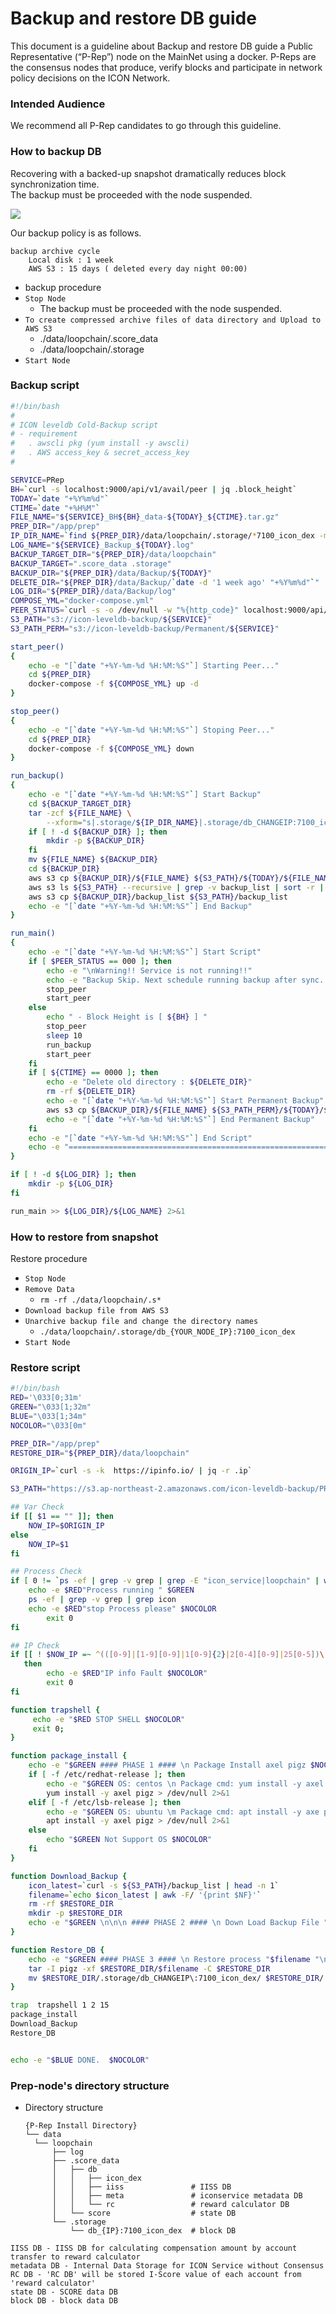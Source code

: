 # Backup and restore DB guide

This document is a guideline about Backup and restore DB guide a Public Representative (“P-Rep”) node on the MainNet using a docker. P-Reps are the consensus nodes that produce, verify blocks and participate in network policy decisions on the ICON Network.

### Intended Audience

We recommend all P-Rep candidates to go through this guideline.

### How to backup DB

Recovering with a backed-up snapshot dramatically reduces block synchronization time.\
The backup must be proceeded with the node suspended.

![](/images/backup-diagram.jpeg)

Our backup policy is as follows.

```
backup archive cycle
    Local disk : 1 week
    AWS S3 : 15 days ( deleted every day night 00:00)
```

* backup procedure
* `Stop Node`
  * The backup must be proceeded with the node suspended.
* `To create compressed archive files of data directory and Upload to AWS S3`
  * ./data/loopchain/.score\_data
  * ./data/loopchain/.storage
* `Start Node`

### Backup script

```bash
#!/bin/bash
#
# ICON leveldb Cold-Backup script
# - requirement
#   . awscli pkg (yum install -y awscli)
#   . AWS access_key & secret_access_key
#

SERVICE=PRep
BH=`curl -s localhost:9000/api/v1/avail/peer | jq .block_height`
TODAY=`date "+%Y%m%d"`
CTIME=`date "+%H%M"`
FILE_NAME="${SERVICE}_BH${BH}_data-${TODAY}_${CTIME}.tar.gz"
PREP_DIR="/app/prep"
IP_DIR_NAME=`find ${PREP_DIR}/data/loopchain/.storage/*7100_icon_dex -maxdepth 1 -type d |awk -F\/ '{print $NF}'`
LOG_NAME="${SERVICE}_Backup_${TODAY}.log"
BACKUP_TARGET_DIR="${PREP_DIR}/data/loopchain"
BACKUP_TARGET=".score_data .storage"
BACKUP_DIR="${PREP_DIR}/data/Backup/${TODAY}"
DELETE_DIR="${PREP_DIR}/data/Backup/`date -d '1 week ago' "+%Y%m%d"`"
LOG_DIR="${PREP_DIR}/data/Backup/log"
COMPOSE_YML="docker-compose.yml"
PEER_STATUS=`curl -s -o /dev/null -w "%{http_code}" localhost:9000/api/v1/avail/peer`
S3_PATH="s3://icon-leveldb-backup/${SERVICE}"
S3_PATH_PERM="s3://icon-leveldb-backup/Permanent/${SERVICE}"

start_peer()
{
    echo -e "[`date "+%Y-%m-%d %H:%M:%S"`] Starting Peer..."
    cd ${PREP_DIR}
    docker-compose -f ${COMPOSE_YML} up -d
}

stop_peer()
{
    echo -e "[`date "+%Y-%m-%d %H:%M:%S"`] Stoping Peer..."
    cd ${PREP_DIR}
    docker-compose -f ${COMPOSE_YML} down
}

run_backup()
{
    echo -e "[`date "+%Y-%m-%d %H:%M:%S"`] Start Backup"
    cd ${BACKUP_TARGET_DIR}
    tar -zcf ${FILE_NAME} \
        --xform="s|.storage/${IP_DIR_NAME}|.storage/db_CHANGEIP:7100_icon_dex|" ${BACKUP_TARGET}
    if [ ! -d ${BACKUP_DIR} ]; then
        mkdir -p ${BACKUP_DIR}
    fi
    mv ${FILE_NAME} ${BACKUP_DIR}
    cd ${BACKUP_DIR}
    aws s3 cp ${BACKUP_DIR}/${FILE_NAME} ${S3_PATH}/${TODAY}/${FILE_NAME}
    aws s3 ls ${S3_PATH} --recursive | grep -v backup_list | sort -r | awk -F\/ '{print $2"/"$3}' > ${BACKUP_DIR}/backup_list
    aws s3 cp ${BACKUP_DIR}/backup_list ${S3_PATH}/backup_list
    echo -e "[`date "+%Y-%m-%d %H:%M:%S"`] End Backup"
}

run_main()
{
    echo -e "[`date "+%Y-%m-%d %H:%M:%S"`] Start Script"
    if [ $PEER_STATUS == 000 ]; then
        echo -e "\nWarning!! Service is not running!!"
        echo -e "Backup Skip. Next schedule running backup after sync...\n"
        stop_peer
        start_peer
    else
        echo " - Block Height is [ ${BH} ] "
        stop_peer
        sleep 10
        run_backup
        start_peer
    fi
    if [ ${CTIME} == 0000 ]; then
        echo -e "Delete old directory : ${DELETE_DIR}"
        rm -rf ${DELETE_DIR}
        echo -e "[`date "+%Y-%m-%d %H:%M:%S"`] Start Permanent Backup"
        aws s3 cp ${BACKUP_DIR}/${FILE_NAME} ${S3_PATH_PERM}/${TODAY}/${FILE_NAME}
        echo -e "[`date "+%Y-%m-%d %H:%M:%S"`] End Permanent Backup"
    fi
    echo -e "[`date "+%Y-%m-%d %H:%M:%S"`] End Script"
    echo -e "====================================================================="
}

if [ ! -d ${LOG_DIR} ]; then
    mkdir -p ${LOG_DIR}
fi

run_main >> ${LOG_DIR}/${LOG_NAME} 2>&1
```

### How to restore from snapshot

Restore procedure
* `Stop Node`
* `Remove Data`
  * `rm -rf ./data/loopchain/.s*`
* `Download backup file from AWS S3`
* `Unarchive backup file and change the directory names`
  * `./data/loopchain/.storage/db_{YOUR_NODE_IP}:7100_icon_dex`
* `Start Node`

### Restore script

```bash
#!/bin/bash
RED='\033[0;31m'
GREEN="\033[1;32m"
BLUE="\033[1;34m"
NOCOLOR="\033[0m"

PREP_DIR="/app/prep"
RESTORE_DIR="${PREP_DIR}/data/loopchain"

ORIGIN_IP=`curl -s -k  https://ipinfo.io/ | jq -r .ip`

S3_PATH="https://s3.ap-northeast-2.amazonaws.com/icon-leveldb-backup/PRep"

## Var Check
if [[ $1 == "" ]]; then
    NOW_IP=$ORIGIN_IP
else
    NOW_IP=$1
fi

## Process Check
if [ 0 != `ps -ef | grep -v grep | grep -E "icon_service|loopchain" | wc -l`  ]; then
    echo -e $RED"Process running " $GREEN
    ps -ef | grep -v grep | grep icon
    echo -e $RED"stop Process please" $NOCOLOR
        exit 0
fi

## IP Check
if [[ ! $NOW_IP =~ ^(([0-9]|[1-9][0-9]|1[0-9]{2}|2[0-4][0-9]|25[0-5])\.){3} ]]
   then
        echo -e $RED"IP info Fault $NOCOLOR"
        exit 0
fi

function trapshell {
     echo -e "$RED STOP SHELL $NOCOLOR"
     exit 0;
}

function package_install {
    echo -e "$GREEN #### PHASE 1 #### \n Package Install axel pigz $NOCOLOR"
    if [ -f /etc/redhat-release ]; then
        echo -e "$GREEN OS: centos \n Package cmd: yum install -y axel pigz$NOCOLOR"
        yum install -y axel pigz > /dev/null 2>&1
    elif [ -f /etc/lsb-release ]; then
        echo -e "$GREEN OS: ubuntu \m Package cmd: apt install -y axe pigz$NOCOLOR"
        apt install -y axel pigz > /dev/null 2>&1
    else
        echo "$GREEN Not Support OS $NOCOLOR"
    fi
}

function Download_Backup {
    icon_latest=`curl -s ${S3_PATH}/backup_list | head -n 1`
    filename=`echo $icon_latest | awk -F/ '{print $NF}'`
    rm -rf $RESTORE_DIR
    mkdir -p $RESTORE_DIR
    echo -e "$GREEN \n\n\n #### PHASE 2 #### \n Down Load Backup File "$filename "\n\n\n " $BLUE & axel -a ${S3_PATH}/$icon_latest --output $RESTORE_DIR/$filename
}

function Restore_DB {
    echo -e "$GREEN #### PHASE 3 #### \n Restore process "$filename "\n\n\n $NOCOLOR"
    tar -I pigz -xf $RESTORE_DIR/$filename -C $RESTORE_DIR
    mv $RESTORE_DIR/.storage/db_CHANGEIP\:7100_icon_dex/ $RESTORE_DIR/.storage/db_$NOW_IP:7100_icon_dex
}

trap  trapshell 1 2 15
package_install
Download_Backup
Restore_DB


echo -e "$BLUE DONE.  $NOCOLOR"
```

### Prep-node's directory structure

*   Directory structure

    ```
    {P-Rep Install Directory}
    └── data
      └── loopchain
          ├── log
          ├── .score_data
          │   ├── db
          │   │   ├── icon_dex
          │   │   ├── iiss               # IISS DB
          │   │   ├── meta               # iconservice metadata DB
          │   │   └── rc                 # reward calculator DB
          │   └── score                  # state DB
          └── .storage
              └── db_{IP}:7100_icon_dex  # block DB
    ```

```
IISS DB - IISS DB for calculating compensation amount by account transfer to reward calculator 
metadata DB - Internal Data Storage for ICON Service without Consensus
RC DB - 'RC DB' will be stored I-Score value of each account from 'reward calculator'  
state DB - SCORE data DB
block DB - block data DB
```